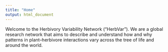 ```yaml
---
title: "Home"
output: html_document
---
```


Welcome to the Herbivory Variability Network ("HerbVar"). We are a global research network that aims to describe and understand how and why patterns in plant--herbivore interactions vary across the tree of life and around the world.

